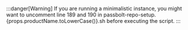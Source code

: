 :::danger[Warning]
If you are running a minimalistic instance, you might want to uncomment line 189 and 190 in passbolt-repo-setup.{props.productName.toLowerCase()}.sh before executing the script.
:::
